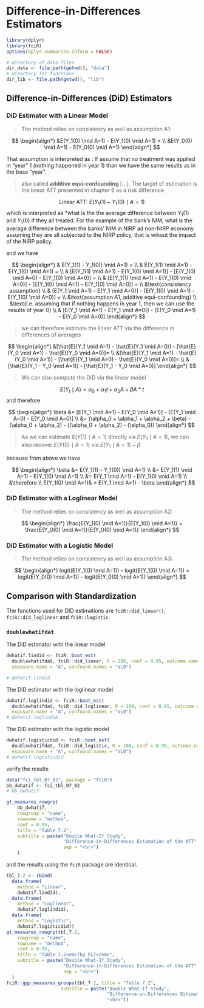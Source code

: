 # Difference-in-Differences Estimators {#did}


```r
library(dplyr)
library(fciR)
options(dplyr.summarise.inform = FALSE)
```



```r
# directory of data files
dir_data <- file.path(getwd(), "data")
# directory for functions
dir_lib <- file.path(getwd(), "lib")
```


## Difference-in-Differences (DiD) Estimators


### DiD Estimator with a Linear Model

> The method relies on consistency as well as assumption A1:

$$
\begin{align*}
&E(Y_1(0) \mid A=1) - E(Y_1(0) \mid A=1) = \\
&E(Y_0(0) \mid A=1) - E(Y_0(0) \mid A=1)
\end{align*}
$$

That assumption is interpreted as : If assume that no treatment was applied in
"year" 1 (nothing happened in year 1) than we have the same results as in the 
base "year".


> also called **additive equi-confounding** [...]. The target of estimation is 
the linear ATT presented in chapter 6 as a risk difference

$$
\text{Linear ATT:} \: E(Y_1(1) - Y_1(0) \mid A=1)
$$
which is interpreted as *what is the the average difference between $Y_1(1)$ 
and $Y_1(0)$ if they all treated. For the example of the bank's NIM, what is
the average difference between the banks' NIM in NIRP ad non-NIRP economy assuming
they are all subjected to the NIRP policy, that is wihout the impact of the NIRP
policy.

and we have

$$
\begin{align*}
& E(Y_1(1) - Y_1(0)) \mid A=1) = \\
& E(Y_1(1) \mid A=1) - E(Y_1(0) \mid A=1) = \\
& [E(Y_1(1) \mid A=1) - E(Y_1(0) \mid A=1)] - [E(Y_1(0) \mid A=0) - E(Y_1(0) \mid A=0)] = \\
& [E(Y_1(1) \mid A=1) - E(Y_1(0) \mid A=0)] - [E(Y_1(0) \mid A=1) - E(Y_1(0) \mid A=0)] = \\
&\text{consistency assumption} \\
& [E(Y_1 \mid A=1) - E(Y_1 \mid A=0)] - [E(Y_1(0) \mid A=1) - E(Y_1(0) \mid A=0)] = \\
&\text{assumption A1, additive equi-confounding} \\
&\text{i.e. assuming that if nothing happens in year 1, then we can use the results of year 0} \\
& [E(Y_1 \mid A=1) - E(Y_1 \mid A=0)] - [E(Y_0 \mid A=1) - E(Y_0 \mid A=0)]
\end{align*}
$$

> we can therefore estimate the linear ATT via the difference in differences 
of averages

$$
\begin{align*}
&[\hat{E}(Y_1 \mid A=1) - \hat{E}(Y_1 \mid A=0)] - [\hat{E}(Y_0 \mid A=1) - \hat{E}(Y_0 \mid A=0)]= \\
&[\hat{E}(Y_1 \mid A=1) - \hat{E}(Y_0 \mid A=1)] - [\hat{E}(Y_1 \mid A=0) - \hat{E}(Y_0 \mid A=0)]= \\
&[\hat{E}(Y_1 - Y_0 \mid A=1)] - [\hat{E}(Y_1 - Y_0 \mid A=0)]
\end{align*}
$$

> We can also compute the DiD via the linear model

$$
E(Y_t \mid A) = \alpha_0 + \alpha_1 t + \alpha_2 A + \beta A * t
$$
and therefore


$$
\begin{align*}
\beta &= [E(Y_1 \mid A=1) - E(Y_0 \mid A=1)] - [E(Y_1 \mid A=0) - E(Y_0 \mid A=0)] \\
&= (\alpha_0 + \alpha_1 + \alpha_2 + \beta) - (\alpha_0 + \alpha_2) - 
((\alpha_0 + \alpha_2) - (\alpha_0))
\end{align*}
$$

> As we can estimate $E(Y(1) \mid A=1)$ directly via $E(Y_1 \mid A=1)$, we can 
also recover $E(Y(0) \mid A=1)$ via $E(Y_1 \mid A=1) - \beta$

because from above we have

$$
\begin{align*}
\beta &= E(Y_1(1) - Y_1(0)) \mid A=1) \\
&= E(Y_1(1) \mid A=1) - E(Y_1(0) \mid A=1) \\
&= E(Y_1 \mid A=1) - E(Y_1(0) \mid A=1) \\
&\therefore \\
E(Y_1(0) \mid A=1)& = E(Y_1 \mid A=1) - \beta
\end{align*}
$$

### DiD Estimator with a Loglinear Model

> The method relies on consistency as well as assumption A2:

$$
\begin{align*}
\frac{E(Y_1(0) \mid A=1)}{E(Y_1(0) \mid A=1)} =
\frac{E(Y_0(0) \mid A=1)}{E(Y_0(0) \mid A=1)}
\end{align*}
$$



### DiD Estimator with a Logistic Model

> The method relies on consistency as well as assumption A3:

$$
\begin{align*}
logit(E(Y_1(0) \mid A=1)) - logit(E(Y_1(0) \mid A=1)) =
logit(E(Y_0(0) \mid A=1)) - logit(E(Y_0(0) \mid A=1))
\end{align*}
$$


## Comparison with Standardization

The functions used for DID estimations are `fciR::did_linear()`, 
`fciR::did_loglinear` and `fciR::logistic`.


### `doublewhatifdat`

The DiD estimator with the linear model

```r
dwhatif.lindid <- fciR::boot_est(
  doublewhatifdat, fciR::did_linear, R = 100, conf = 0.95, outcome.name = "VL1",
  exposure.name = "A", confound.names = "VL0")

# dwhatif.lindid
```



The DiD estimator with the loglinear model

```r
dwhatif.loglindid <- fciR::boot_est(
  doublewhatifdat, fciR::did_loglinear, R = 100, conf = 0.95, outcome.name = "VL1",
  exposure.name = "A", confound.names = "VL0")
# dwhatif.loglindid
```


The DiD estimator with the logistic model

```r
dwhatif.logisticdid <- fciR::boot_est(
  doublewhatifdat, fciR::did_logistic, R = 100, conf = 0.95, outcome.name = "VL1",
  exposure.name = "A", confound.names = "VL0")
# dwhatif.logisticdid
```




verify the results

```r
data("fci_tbl_07_02", package = "fciR")
bb_dwhatif <- fci_tbl_07_02
# bb_dwhatif
```


```r
gt_measures_rowgrp(
    bb_dwhatif, 
    rowgroup = "name",
    rowname = "method",
    conf = 0.95,
    title = "Table 7.2", 
    subtitle = paste("Double What-If Study", 
                     "Difference-in-Differences Estimation of the ATT",
                     sep = "<br>")
    )
```

and the results using the `fciR` package are identical.

```r
tbl_7.2 <- rbind(
  data.frame(
    method = "Linear",
    dwhatif.lindid), 
  data.frame(
    method = "Loglinear",
    dwhatif.loglindid),
  data.frame(
    method = "Logistic",
    dwhatif.logisticdid))
gt_measures_rowgrp(tbl_7.2,
    rowgroup = "name",
    rowname = "method",
    conf = 0.95,
    title = "Table 7.2<em>(by FL)</em>", 
    subtitle = paste("Double What-If Study", 
                     "Difference-in-Differences Estimation of the ATT",
                     sep = "<br>")
  )
fciR::ggp_measures_groups(tbl_7.2, title = "Table 7.2",
                    subtitle = paste("Double What-If Study", 
                                     "Difference-in-Differences Estimation of the ATT",
                                     "<br>"))
```


